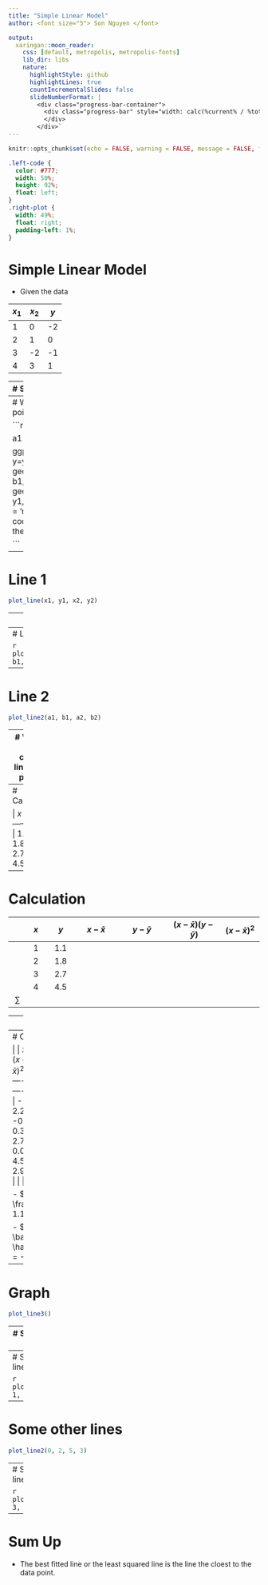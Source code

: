 ```yaml
---
title: "Simple Linear Model"
author: <font size="5"> Son Nguyen </font>

output:
  xaringan::moon_reader:
    css: [default, metropolis, metropolis-fonts]
    lib_dir: libs
    nature:
      highlightStyle: github
      highlightLines: true
      countIncrementalSlides: false
      slideNumberFormat: |
        <div class="progress-bar-container">
          <div class="progress-bar" style="width: calc(%current% / %total% * 100%);">
          </div>
        </div>`
---
```



```r
knitr::opts_chunk$set(echo = FALSE, warning = FALSE, message = FALSE, fig.retina = 5)
```



<style>

.remark-slide-content {
  background-color: #FFFFFF;
  border-top: 80px solid #F9C389;
  font-size: 20px;
  font-weight: 300;
  line-height: 1.5;
  padding: 1em 2em 1em 2em
}

.inverse {
  background-color: #696767;
  border-top: 80px solid #696767;
  text-shadow: none;
  background-image: url(https://github.com/goodekat/presentations/blob/master/2019-isugg-gganimate-spooky/figures/spider.png?raw=true);
	background-position: 50% 75%;
  background-size: 150px;
}

.your-turn{
  background-color: #8C7E95;
  border-top: 80px solid #F9C389;
  text-shadow: none;
  background-image: url(https://github.com/goodekat/presentations/blob/master/2019-isugg-gganimate-spooky/figures/spider.png?raw=true);
	background-position: 95% 90%;
  background-size: 75px;
}

.title-slide {
  background-color: #F9C389;
  border-top: 80px solid #F9C389;
  background-image: none;
}

.title-slide > h1  {
  color: #111111;
  font-size: 40px;
  text-shadow: none;
  font-weight: 400;
  text-align: left;
  margin-left: 15px;
  padding-top: 80px;
}
.title-slide > h2  {
  margin-top: -25px;
  padding-bottom: -20px;
  color: #111111;
  text-shadow: none;
  font-weight: 300;
  font-size: 35px;
  text-align: left;
  margin-left: 15px;
}
.title-slide > h3  {
  color: #111111;
  text-shadow: none;
  font-weight: 300;
  font-size: 25px;
  text-align: left;
  margin-left: 15px;
  margin-bottom: -30px;
}

</style>

```css
.left-code {
  color: #777;
  width: 50%;
  height: 92%;
  float: left;
}
.right-plot {
  width: 49%;
  float: right;
  padding-left: 1%;
}
```


# Simple Linear Model

- Given the data

| $x_1$ | $x_2$| $y$ |
|-----|-----|-----|
| 1   | 0   | -2   |
| 2   | 1   | 0  |
| 3   | -2   | -1   |
| 4   | 3   | 1   |

---
# Scatter plot

```r
library(tidyverse)
library(ggplot2)

x = c(1,2,3,4)
y = c(1.1, 1.8, 2.7, 4.5)

d1 = as_tibble(data.frame(
     x = x, 
     y = y))

# functions
plot_line <- function(x1, y1, x2, y2)
  
{
  slope = (y2-y1)/(x2-x1)
  intercept =  y1 - slope*x1
  f = function(xx){return(xx*slope + intercept)}
  
  pp = ggplot(data = d1, aes(x = x, y=y))+
  geom_point()+
    geom_segment(aes(x = 0.5, y = f(0.5), xend = 4.5, yend = f(4.5)))+
    labs(title = paste("SSE:"),
         subtitle = paste0("y = ", round(slope,2), "x+", round(intercept,2)))+
    xlim(0,5)+
    ylim(0,5)+
    coord_fixed()

  print(pp)

}

plot_line2 <- function(x1, y1, x2, y2)
{
slope = (y2-y1)/(x2-x1)
intercept =  y1 - slope*x1

f = function(xx){return(xx*slope + intercept)}

squared_errors = sum((y-f(x))^2)

pp = ggplot(data = d1, aes(x = x, y=y))+
  geom_point()+
  geom_segment(aes(x = 0.5, y = f(0.5), xend = 4.5, yend = f(4.5)))+
  geom_segment(aes(x = x[1], y = y[1], xend = x[1], yend = f(x[1])), color = 'red')+
  geom_segment(aes(x = x[2], y = y[2], xend = x[2], yend = f(x[2])), color = 'red')+
  geom_segment(aes(x = x[3], y = y[3], xend = x[3], yend = f(x[3])), color = 'red')+
  geom_segment(aes(x = x[4], y = y[4], xend = x[4], yend = f(x[4])), color = 'red')+
  geom_text(x = x[1], y = .5*(y[1]+f(y[1])), label = paste(round(abs(y[1]-f(x[1])),2)))+
  geom_text(x = x[2], y = .5*(y[2]+f(y[2])), label = paste(round(abs(y[2]-f(x[2])),2)))+
  geom_text(x = x[3], y = .5*(y[3]+f(y[3])), label = paste(round(abs(y[3]-f(x[3])),2)))+
  geom_text(x = x[4], y = .5*(y[4]+f(y[4])), label = paste(round(abs(y[4]-f(x[4])),2)))+
  labs(title = paste("SSE:", round(squared_errors,2)),
         subtitle = paste0("y = ", round(slope,2), "x+", round(intercept,2)))+
  xlim(0,5)+
  ylim(0,5)+
  coord_fixed()

print(pp)

}

plot_line3 <- function()
  
{
  l = lm(y~x) 
slope = l$coefficients[2]
intercept =  l$coefficients[1]
f = function(xx){return(xx*slope + intercept)}
squared_errors = sum((y-f(x))^2)
pp = ggplot(data = d1, aes(x = x, y=y))+
  geom_point()+
  geom_segment(aes(x = 0.5, y = f(0.5), xend = 4.5, yend = f(4.5)))+
  geom_segment(aes(x = x[1], y = y[1], xend = x[1], yend = f(x[1])), color = 'red')+
  geom_segment(aes(x = x[2], y = y[2], xend = x[2], yend = f(x[2])), color = 'red')+
  geom_segment(aes(x = x[3], y = y[3], xend = x[3], yend = f(x[3])), color = 'red')+
  geom_segment(aes(x = x[4], y = y[4], xend = x[4], yend = f(x[4])), color = 'red')+
  geom_text(x = x[1], y = .5*(y[1]+f(y[1])), label = paste(round(abs(y[1]-f(x[1])),2)))+
  geom_text(x = x[2], y = .5*(y[2]+f(y[2])), label = paste(round(abs(y[2]-f(x[2])),2)))+
  geom_text(x = x[3], y = .5*(y[3]+f(y[3])), label = paste(round(abs(y[3]-f(x[3])),2)))+
  geom_text(x = x[4], y = .5*(y[4]+f(y[4])), label = paste(round(abs(y[4]-f(x[4])),2)))+
  labs(title = paste("SSE:", round(squared_errors,2)),
         subtitle = paste0("y = ", round(slope,2), "x+", round(intercept,2)))+
  xlim(0,5)+
  ylim(0,5)+
  coord_fixed()

print(pp)

}

```


```r
# ploting the point
ggplot(data = d1, aes(x = x, y=y))+
  geom_point()+
    xlim(0,5)+
    ylim(0,5)+
    coord_fixed()
```




---
# Which line is closer to the points?

```r
x1 = 0
y1 = 1
x2 = 5
y2 = 3

a1 = 0.5
b1 = 0
a2 = 5
b2 = 4

ggplot(data = d1, aes(x = x, y=y))+
  geom_point()+
  geom_segment(aes(x = a1, y = b1, xend = a2, yend = b2))+
  geom_segment(aes(x = x1, y = y1, xend = x2, yend = y2, color = 'red'))+
  xlim(0,5)+
  ylim(0,5)+
  coord_fixed()+
  theme(legend.position="none")

```

---
# Line 1

```r
plot_line(x1, y1, x2, y2)
```

---
# Line 1

```r
plot_line2(x1, y1, x2, y2)
```

---
# Line 2

```r
plot_line(a1, b1, a2, b2)
```

---
# Line 2

```r
plot_line2(a1, b1, a2, b2)
```


---
# What is the closest line to the points?

- The least squared methods give us the formula for the `closest` line:

- $y = \hat{\beta_1}x+\hat{\beta_0}$

- $\hat{\beta_{1}} = \frac{\sum_{i=1}^{n}{(x_i-\bar{x})(y_i-\bar{y})}}{\sum_{i=1}^{n}(x_i-\bar{x})^2} = \frac{S_{xy}}{S_{xx}}$

- $\hat{\beta_{0}} = \bar{y} - \hat{\beta_{1}}\bar{x}$

- This line is also called the best fitted line

---
# Calculation

| $x$ | $y$ |
|-----|-----|
| 1   | 1.1   |
| 2   | 1.8  |
| 3   | 2.7  |
| 4   | 4.5   | 


---
# Calculation

|   | $x$ |  $y$  | $x -\bar{x}$     |  $y-\bar{y}$      |  $(x -\bar{x})(y-\bar{y})$      | $(x -\bar{x})^2$      |
|:-:|:-:|:---:|:----:|:------:|:------:|:----:|
|   | 1 | 1.1 |  |  |  |  |
|   | 2 | 1.8 | |  |  |  |
|   | 3 | 2.7 | |  |  |  |
|   | 4 | 4.5 | |  |  |  |
| $\sum$  |   | |  |  |  |


---
# Calculation

|   | $x$ |  $y$  | $x -\bar{x}$     |  $y-\bar{y}$      |  $(x -\bar{x})(y-\bar{y})$      | $(x -\bar{x})^2$      |
|:-:|:-:|:---:|:----:|:------:|:------:|:----:|
|   | 1 | 1.1 |  |  |  |  |
|   | 2 | 1.8 | |  |  |  |
|   | 3 | 2.7 | |  |  |  |
|   | 4 | 4.5 | |  |  |  |
| $\sum$  |   | |  |  |  |

- $\bar{x} = \frac{1+2+3+4}{4} =  2.5$
- $\bar{y} = \frac{1.1+1.8+2.4+4.5}{4} = 1.11$


---
# Calculation

|   | $x$ |  $y$  | $x -\bar{x}$     |  $y-\bar{y}$      |  $(x -\bar{x})(y-\bar{y})$      | $(x -\bar{x})^2$      |
|:-:|:-:|:---:|:----:|:------:|:------:|:----:|
|   | 1 | 1.1 | -1.5 | -1.425 | 2.1375 | 2.25 |
|   | 2 | 1.8 | -0.5 | -0.725 | 0.3625 | 0.25 |
|   | 3 | 2.7 |  0.5 |  0.175 | 0.0875 | 0.25 |
|   | 4 | 4.5 |  1.5 |  1.975 | 2.9625 | 2.25 |
| $\sum$  |   |     |      |        |  5.55  |   5  |

- $\hat{\beta_1} = \frac{5.55}{5} = 1.11$

- $\hat{\beta_0} = \bar{y} - \hat{\beta_{1}}\bar{x} = -0.25$

---
# Graph

```r
plot_line3()
```

---
# Some other lines

```r
plot_line2(0, 0, 5, 5)
```

---
# Some other lines

```r
plot_line2(0, 1, 5, 4)
```
---
# Some other lines

```r
plot_line2(0, 2, 5, 3)
```

---
# Some other lines

```r
plot_line2(0, 3, 5, 2)
```

---
# Sum Up

- The best fitted line or the least squared line is the line the cloest to the data point. 